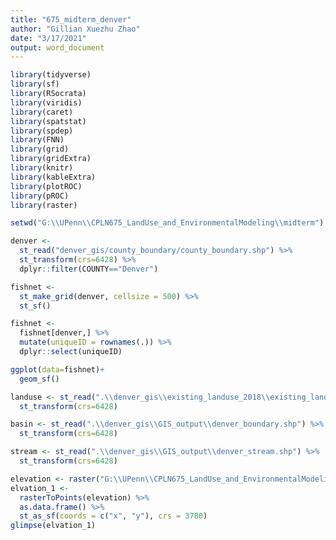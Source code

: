 ```yaml
---
title: "675_midterm_denver"
author: "Gillian Xuezhu Zhao"
date: "3/17/2021"
output: word_document
---
```


```r
library(tidyverse)
library(sf)
library(RSocrata)
library(viridis)
library(caret)
library(spatstat)
library(spdep)
library(FNN)
library(grid)
library(gridExtra)
library(knitr)
library(kableExtra)
library(plotROC)
library(pROC)
library(raster)

setwd("G:\\UPenn\\CPLN675_LandUse_and_EnvironmentalModeling\\midterm")
```

```r
denver <- 
  st_read("denver_gis/county_boundary/county_boundary.shp") %>%
  st_transform(crs=6428) %>%
  dplyr::filter(COUNTY=="Denver")

fishnet <- 
  st_make_grid(denver, cellsize = 500) %>%
  st_sf()

fishnet <- 
  fishnet[denver,] %>%
  mutate(uniqueID = rownames(.)) %>%
  dplyr::select(uniqueID)

ggplot(data=fishnet)+
  geom_sf()
```

```r
landuse <- st_read(".\\denver_gis\\existing_landuse_2018\\existing_landuse_2018.shp") %>%
  st_transform(crs=6428)

basin <- st_read(".\\denver_gis\\GIS_output\\denver_boundary.shp") %>%
  st_transform(crs=6428)

stream <- st_read(".\\denver_gis\\GIS_output\\denver_stream.shp") %>%
  st_transform(crs=6428)

elevation <- raster("G:\\UPenn\\CPLN675_LandUse_and_EnvironmentalModeling\\midterm\\denver_gis\\GIS_output\\denverDEM.tif")
elvation_1 <-
  rasterToPoints(elevation) %>%
  as.data.frame() %>%
  st_as_sf(coords = c("x", "y"), crs = 3780)
glimpse(elvation_1)
```

